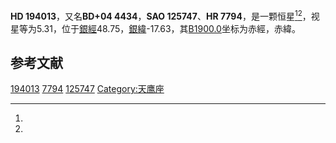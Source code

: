 {{Starbox begin
| name = HD 194013
}}
{{Starbox observe
| epoch = [[J2000.0|J2000.0]]
| constell = {{星座名待查}}<ref name=SIMBAD>{{cite web
 | url=http://simbad.u-strasbg.fr/simbad/sim-id?Ident=HR+7794
 | title=Pulsating variable Star
 | publisher=Centre de Données astronomiques de Strasbourg
 | work=SIMBAD
 | accessdate=2012-07-13
 | archive-date=2019-08-09
 | archive-url=https://web.archive.org/web/20190809055930/http://simbad.u-strasbg.fr/simbad/sim-id?Ident=HR+7794
 }}</ref><ref name=DATA>{{cite web
 | url=http://vizier.u-strasbg.fr/viz-bin/VizieR-5?-out.add=.&-source=5050&-corr=PK=HR&-out.max=9999&HR=7794
 | title=VizieR Detailed Page
 | accessdate=2012-07-13
 | archive-date=2016-03-05
 | archive-url=https://web.archive.org/web/20160305204623/http://vizier.u-strasbg.fr/viz-bin/VizieR-5?-out.add=.&-source=5050&-corr=PK=HR&-out.max=9999&HR=7794
 | dead-url=no
 }}</ref>
| 星官 = 
| ra = {{RA|20|23|10.7}}<ref name=SIMBAD /><ref name=DATA />
| dec = {{DEC|+5|20|35}}<ref name=SIMBAD /><ref name=DATA />
| appmag_v = 5.31<ref name=SIMBAD /><ref name=DATA />
}}
{{Starbox character
| class = G8III-IV<ref name=SIMBAD /><ref name=DATA />
| b-v = 0.97<ref name=SIMBAD /><ref name=DATA />
| u-b = 0.77<ref name=SIMBAD /><ref name=DATA />
| r-i = 0.5<ref name=SIMBAD /><ref name=DATA />
| variable = 
}}
{{Starbox astrometry
| radial_v = 0.77
| prop_mo_ra = -12
| parallax = 0.002
| p_error = 
}}
{{Starbox catalog
| names =BD+04 4434，[[SAO星表|SAO]] 125747，[[HD星表|HD]] 194013，[[HR星表|HR]] 7794}}
{{Starbox reference |Simbad=HR+7794}}
{{Starbox end}}

'''HD 194013'''，又名'''BD+04 4434'''，'''SAO 125747'''、'''HR 7794'''，是一颗恒星<ref name=SIMBAD /><ref name=DATA />，视星等为5.31，位于[[銀道座標系|銀經]]48.75，[[銀道座標系|銀緯]]-17.63，其[[B1900.0|B1900.0]]坐标为赤經{{RA|20|18|13.4}}，赤緯{{DEC|+5|-17.63|24}}。

== 参考文献 ==
{{reflist}}

{{star-stub}}

[[Category:HD和HDE天體|194013]]
[[Category:HR天體|7794]]
[[Category:SAO天體|125747]]
[[Category:天鹰座|Category:天鹰座]]